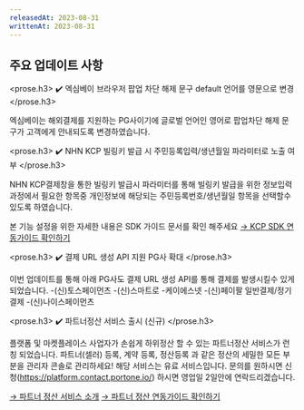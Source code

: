 ```yaml
---
releasedAt: 2023-08-31
writtenAt: 2023-08-31
---
```



## 주요 업데이트 사항

<prose.h3>
  <PaymentV1 />
  ✔️ 엑심베이 브라우저 팝업 차단 해제 문구 default 언어를 영문으로 변경
</prose.h3>

엑심베이는 해외결제를 지원하는 PG사이기에 글로벌 언어인 영어로
팝업차단 해제 문구가 고객에게 안내되도록 변경하였습니다.

<prose.h3>
  <PaymentV1 />
  ✔️ NHN KCP 빌링키 발급 시 주민등록입력/생년월일 파라미터로 노출 여부
</prose.h3>

NHN KCP결제창을 통한 빌링키 발급시 파라미터를 통해 빌링키 발급을 위한 정보입력 과정에서 필요한 항목중 개인정보에 해당되는 주민등록번호/생년월일 항목을
선택할수 있도록 하였습니다.

본 기능 설정을 위한 자세한 내용은 SDK 가이드 문서를 확인 해주세요
[→ KCP SDK 연동가이드 확인하기](https://developers.portone.io/docs/ko/pg/payment-gateway/nhn-kcp#4-%EA%B8%B0%ED%83%80-%ED%8C%8C%EB%9D%BC%EB%AF%B8%ED%84%B0)

<prose.h3>
  <PaymentV1 />
  ✔️ 결제 URL 생성 API 지원 PG사 확대
</prose.h3>

이번 업데이트를 통해 아래 PG사도 결제 URL 생성 API를 통해 결제를 발생시킬수 있게되었습니다.
-(신)토스페이먼츠
-(신)스마트로
-케이에스넷
-(신)페이팔 일반결제/정기결제
-(신)나이스페이먼츠


<prose.h3>
  <PaymentV2 />
  ✔️ 파트너정산 서비스 출시 (신규) 
</prose.h3>

플랫폼 및 마켓플레이스 사업자가 손쉽게 하위정산 할 수 있는 파트너정산 서비스가 런칭 되었습니다. 
파트너(셀러) 등록, 계약 등록, 정산등록 과 같은 정산의 세밀한 모든 부분을 관리자 콘솔로 관리하세요! 
해당 서비스는 유료 서비스입니다. 문의를 원하시면 신청(https://platform.contact.portone.io/) 하시면 영업일 2일안에 연락드리겠습니다. 

[→ 파트너 정산 서비스 소개](https://portone.io/korea/ko/service/platform)
[→ 파트너 정산 연동가이드 확인하기](https://developers.portone.io/platform/guide)


